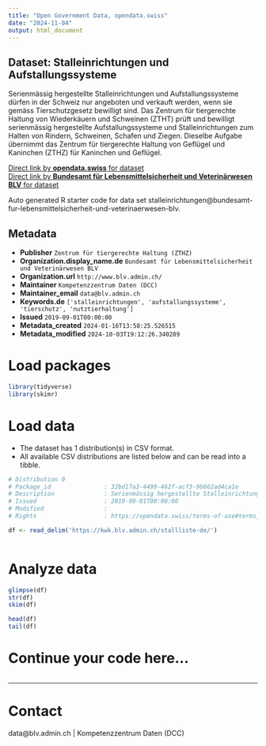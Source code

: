 ```yaml
---
title: "Open Government Data, opendata.swiss"
date: "2024-11-04"
output: html_document
---
```


## Dataset: Stalleinrichtungen und Aufstallungssysteme

Serienmässig hergestellte Stalleinrichtungen und Aufstallungssysteme dürfen in der Schweiz nur angeboten und verkauft werden, wenn sie gemäss Tierschutzgesetz bewilligt sind. Das Zentrum für tiergerechte Haltung von Wiederkäuern und Schweinen (ZTHT) prüft und bewilligt serienmässig hergestellte Aufstallungssysteme und Stalleinrichtungen zum Halten von Rindern, Schweinen, Schafen und Ziegen. Dieselbe Aufgabe übernimmt das Zentrum für tiergerechte Haltung von Geflügel und Kaninchen (ZTHZ) für Kaninchen und Geflügel.


[Direct link by **opendata.swiss** for dataset](https://opendata.swiss/de/dataset/stalleinrichtungen-und-aufstallungssysteme)<br>
[Direct link by **Bundesamt für Lebensmittelsicherheit und Veterinärwesen BLV** for dataset](https://kwk.blv.admin.ch/stallliste-de/)

Auto generated R starter code for data set stalleinrichtungen@bundesamt-fur-lebensmittelsicherheit-und-veterinaerwesen-blv.

## Metadata

- **Publisher** `Zentrum für tiergerechte Haltung (ZTHZ)`
- **Organization.display_name.de** `Bundesamt für Lebensmittelsicherheit und Veterinärwesen BLV`
- **Organization.url** `http://www.blv.admin.ch/`
- **Maintainer** `Kompetenzzentrum Daten (DCC)`
- **Maintainer_email** `data@blv.admin.ch`
- **Keywords.de** `['stalleinrichtungen', 'aufstallungssysteme', 'tierschutz', 'nutztierhaltung']`
- **Issued** `2019-09-01T00:00:00`
- **Metadata_created** `2024-01-16T13:58:25.526515`
- **Metadata_modified** `2024-10-03T19:12:26.340289`


# Load packages

```r

library(tidyverse)
library(skimr)

```

# Load data

-   The dataset has 1 distribution(s) in CSV format.
-   All available CSV distributions are listed below and can be read into a tibble.

```r

# Distribution 0
# Package_id               : 32bd17a3-4499-462f-acf3-96662ad4ca1e
# Description              : Serienmässig hergestellte Stalleinrichtungen und Aufstallungssysteme dürfen in der Schweiz nur angeboten und verkauft werden, wenn sie gemäss Tierschutzgesetz bewilligt sind. Das Zentrum für tiergerechte Haltung von Wiederkäuern und Schweinen (ZTHT) prüft und bewilligt serienmässig hergestellte Aufstallungssysteme und Stalleinrichtungen zum Halten von Rindern, Schweinen, Schafen und Ziegen. Dieselbe Aufgabe übernimmt das Zentrum für tiergerechte Haltung von Geflügel und Kaninchen (ZTHZ) für Kaninchen und Geflügel.
# Issued                   : 2019-09-01T00:00:00
# Modified                 : 
# Rights                   : https://opendata.swiss/terms-of-use#terms_by

df <- read_delim('https://kwk.blv.admin.ch/stallliste-de/')



```

# Analyze data

```r

glimpse(df)
str(df)
skim(df)

head(df)
tail(df)

```

# Continue your code here...

```r

```

------------------------------------------------------------------------

# Contact

data@blv.admin.ch | Kompetenzzentrum Daten (DCC)
